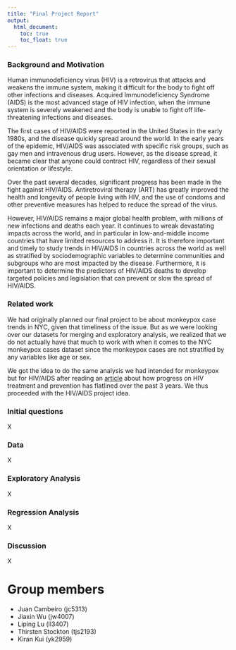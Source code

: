 ```yaml
---
title: "Final Project Report"
output: 
  html_document:
    toc: true
    toc_float: true
--- 
```


### Background and Motivation

Human immunodeficiency virus (HIV) is a retrovirus that attacks and weakens the immune system, making it difficult for the body to fight off other infections and diseases. Acquired Immunodeficiency Syndrome (AIDS) is the most advanced stage of HIV infection, when the immune system is severely weakened and the body is unable to fight off life-threatening infections and diseases.

The first cases of HIV/AIDS were reported in the United States in the early 1980s, and the disease quickly spread around the world. In the early years of the epidemic, HIV/AIDS was associated with specific risk groups, such as gay men and intravenous drug users. However, as the disease spread, it became clear that anyone could contract HIV, regardless of their sexual orientation or lifestyle.

Over the past several decades, significant progress has been made in the fight against HIV/AIDS. Antiretroviral therapy (ART) has greatly improved the health and longevity of people living with HIV, and the use of condoms and other preventive measures has helped to reduce the spread of the virus. 

However, HIV/AIDS remains a major global health problem, with millions of new infections and deaths each year. It continues to wreak devastating impacts across the world, and in particular in low-and-middle income countries that have limited resources to address it. It is therefore important and timely to study trends in HIV/AIDS in countries across the world as well as stratified by sociodemographic variables to determine communities and subgroups who are most impacted by the disease. Furthermore, it is important to determine the predictors of HIV/AIDS deaths to develop targeted policies and legislation that can prevent or slow the spread of HIV/AIDS.

### Related work

We had originally planned our final project to be about monkeypox case trends in NYC, given that timeliness of the issue. But as we were looking over our datasets for merging and exploratory analysis, we realized that we do not actually have that much to work with when it comes to the NYC monkeypox cases dataset since the monkeypox cases are not stratified by any variables like age or sex. 

We got the idea to do the same analysis we had intended for monkeypox but for HIV/AIDS after reading an [article](https://news.un.org/en/story/2022/11/1131092) about how progress on HIV treatment and prevention has flatlined over the past 3 years. We thus proceeded with the HIV/AIDS project idea.

### Initial questions

X

### Data

X

### Exploratory Analysis

X

### Regression Analysis

X

### Discussion

X

# Group members
* Juan Cambeiro (jc5313)
* Jiaxin Wu (jw4007) 
* Liping Lu (ll3407)
* Thirsten Stockton (tjs2193)
* Kiran Kui (yk2959)
